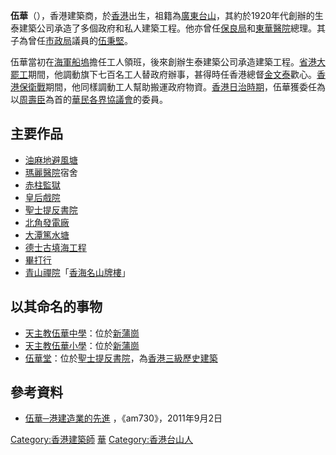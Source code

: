 '''伍華'''（{{bd|1874年||1950年||}}），香港建築商，於[[香港|香港]]出生，祖籍為[[廣東|廣東]][[台山市|台山]]，其約於1920年代創辦的生泰建築公司承造了多個政府和私人建築工程。他亦曾任[[保良局|保良局]]和[[東華醫院|東華醫院]]總理。其子為曾任[[市政局|市政局]]議員的[[伍秉堅|伍秉堅]]。

伍華當初在[[金鐘|海軍船塢]]擔任工人領班，後來創辦生泰建築公司承造建築工程。[[省港大罷工|省港大罷工]]期間，他調動旗下七百名工人替政府辦事，甚得時任香港總督[[金文泰|金文泰]]歡心。[[香港保衛戰|香港保衛戰]]期間，他同樣調動工人幫助搬運政府物資。[[香港日治時期|香港日治時期]]，伍華獲委任為以[[周壽臣|周壽臣]]為首的[[華民各界協議會|華民各界協議會]]的委員。

==主要作品==
*[[油麻地避風塘|油麻地避風塘]]
*[[瑪麗醫院|瑪麗醫院]]宿舍
*[[赤柱監獄|赤柱監獄]]
*[[皇后戲院|皇后戲院]]
*[[聖士提反書院|聖士提反書院]]
*[[北角發電廠|北角發電廠]]
*[[大潭篤水塘|大潭篤水塘]]
*[[德士古填海工程|德士古填海工程]]
*[[畢打行|畢打行]]
*[[青山禪院|青山禪院]]「[[香海名山牌樓|香海名山牌樓]]」

==以其命名的事物==
*[[天主教伍華中學|天主教伍華中學]]：位於[[新蒲崗|新蒲崗]]
*[[天主教伍華小學|天主教伍華小學]]：位於[[新蒲崗|新蒲崗]]
*[[伍華堂|伍華堂]]：位於[[聖士提反書院|聖士提反書院]]，為[[香港三級歷史建築|香港三級歷史建築]]

==參考資料==
*[http://www.am730.com.hk/article.php?article=71720 伍華─港建造業的先進] {{Wayback|url=http://www.am730.com.hk/article.php?article=71720 |date=20160304205444 }}，《am730》，2011年9月2日

[[Category:香港建築師|Category:香港建築師]]
[[Category:伍姓|華]]
[[Category:香港台山人|Category:香港台山人]]